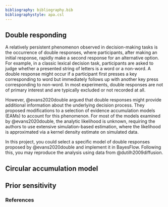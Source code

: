 ```yaml
---
bibliography: bibliography.bib
bibliographystyle: apa.csl
---
```


## Double responding

A relatively persistent phenomenon observed in decision-making tasks is the occurrence of double responses, where participants, after making an initial response, rapidly make a second response for an alternative option. For example, in a classic lexical decision task, participants are asked to judge whether a presented string of letters is a word or a non-word. A double response might occur if a participant first presses a key corresponding to word but immediately follows up with another key press corresponding to non-word. In most experiments, double responses are not of primary interest and are typically excluded or not recorded at all.

However, @evans2020double argued that double responses might provide additional information about the underlying decision process. They proposed modifications to a selection of evidence accumulation models (EAMs) to account for this phenomenon. For most of the models examined by @evans2020double, the analytic likelihood is unknown, requiring the authors to use extensive simulation-based estimation, where the likelihood is approximated via a kernel density estimate on simulated data.

In this project, you could select a specific model of double responses proposed by @evans2020double and implement it in BayesFlow. Following this, you may reproduce the analysis using data from @dutilh2009diffusion.

## Circular accumulation model


## Prior sensitivity


### References

::: {#refs}
:::